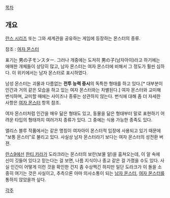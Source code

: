 [[목차]]
== 개요 ==
[[란스 시리즈]] 또는 그와 세계관을 공유하는 게임에 등장하는 몬스터의 종류. 

참조 : [[여자 몬스터]]

표기는 男の子モンスター. 그러나 개중에는 도저히 男の子(남자아이)라고 하기에는 애매한 개체들이 상당히 많고, 남자 몬스터는 여자 몬스터에 비해서 그 정도가 훨씬 심하다. 이 위키에서는 남자 몬스터로 표시하였다.

남성 몬스터는 괴물과 다름없는 '''전투 능력 중시'''의 독특한 형태를 하고 있다.[* 대부분이 인간과 거의 같은 모습을 하고 있는 여자 몬스터와는 차별된다.] 여자 몬스터와 교미해 번식하며, 교미할 때에는 사이즈나 종류는 상관하지 않는다. 번식에 대해 좀 더 자세한 사항은 [[여자 몬스터]] 항목 참조.

여자 몬스터처럼 인간을 매우 닮은 형태도 있고, 동물을 닮은 형태부터 말로 표현하기 어려운 타입의 형태까지 여러가지 종류가 있다. 그 중에는 식용 가능한 종족도 있다.

앨리스 블루 작품에서는 같은 명칭이 여자아이 몬스터적 입장에 사용되고 있기 때문에 "보통 몬스터"로 불리고 있다. 사실상 남자 몬스터라기 보다는 여자 몬스터의 성전환 버젼.

[[란스9]]에선 [[한티 카라]]가 도라크라는 몬스터의 보란(보물 알)을 훔쳐오는데, 이 알 속에 신이 깃들어 있다고 믿는다는 걸 보면, 나름 지식이나 종교 같은 걸 가졌을 수도 있다. 사실 인간이 어떻게 이런 것을 확인한 건지 좀 수상쩍긴 하지만 일단 도라크가 이 돌을 소중히 여기는 것은 사실이고, 추측으론 아마 의사소통이 되는 [[남자 몬스터]], [[여자 몬스터]]를 통하지 않았을까 싶다.

[[각주]]
